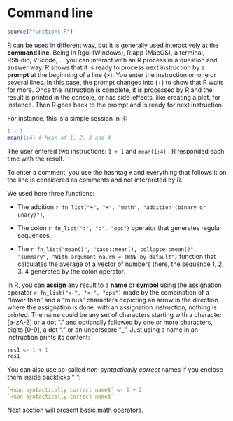 # Command line

```r
source("functions.R")
```

R can be used in different way, but it is generally used interactively at the **command line**. Being in Rgui (Windows), R.app (MacOS), a terminal, RStudio, VScode, ... you can interact with an R process in a question and answer way. R shows that it is ready to process next instruction by a **prompt** at the beginning of a line (\>). You enter the instruction on one or several lines. In this case, the prompt changes into (+) to show that R waits for more. Once the instruction is complete, it is processed by R and the result is printed in the console, or has side-effects, like creating a plot, for instance. Then R goes back to the prompt and is ready for next instruction.

For instance, this is a simple session in R:

```r
1 + 1
mean(1:4) # Mean of 1, 2, 3 and 4
```

The user entered two instructions: `1 + 1` and `mean(1:4)` . R responded each time with the result.

To enter a comment, you use the hashtag `#` and everything that follows it on the line is considered as comments and not interpreted by R.

We used here three functions:

-   The addition `r fn_list("+", "+", "math", "addition (binary or unary)")`,

-   The colon `r fn_list(":", ":", "ops")` operator that generates regular sequences,

-   The `r fn_list("mean()", "base::mean(), collapse::mean()", "summary", "With argument na.rm = TRUE by default")` function that calculates the average of a vector of numbers (here, the sequence 1, 2, 3, 4 generated by the colon operator.

In R, you can **assign** any result to a **name** or **symbol** using the assignation operator `r fn_list("<-", "<-", "ops")` made by the combination of a "lower than" and a "minus" characters depicting an arrow in the direction where the assignation is done. with an assignation instruction, nothing is printed. The name could be any set of characters starting with a character \[a-zA-Z\] or a dot "." and optionally followed by one or more characters, digits \[0-9\], a dot "." or an underscore "\_". Just using a name in an instruction prints its content:

```r
res1 <- 1 + 1
res1
```

You can also use so-called *non-syntactically correct* names if you enclose them inside backticks "\`":

```r
`+non syntactically correct name$` <- 1 + 2
`+non syntactically correct name$`
```

Next section will present basic math operators.
